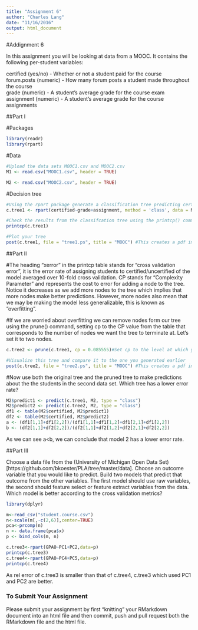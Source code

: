 ```yaml
---
title: "Assignment 6"
author: "Charles Lang"
date: "11/16/2016"
output: html_document
---
```

#Addignment 6

In this assignment you will be looking at data from a MOOC. It contains the following per-student variables:

certified (yes/no) - Whether or not a student paid for the course  
forum.posts (numeric) - How many forum posts a student made throughout the course  
grade (numeric) - A student's average grade for the course exam  
assignment (numeric) - A student's average grade for the course assignments  

##Part I

#Packages
```r
library(readr)
library(rpart)
```

#Data
```r
#Upload the data sets MOOC1.csv and MOOC2.csv
M1 <- read.csv("MOOC1.csv", header = TRUE)

M2 <- read.csv("MOOC2.csv", header = TRUE)

```

#Decision tree
```r
#Using the rpart package generate a classification tree predicting certified from the other variables in the M1 data frame. Which variables should you use?
c.tree1 <- rpart(certified~grade+assignment, method = 'class', data = M1)

#Check the results from the classifcation tree using the printcp() command
printcp(c.tree1)

#Plot your tree
post(c.tree1, file = "tree1.ps", title = "MOOC") #This creates a pdf image of the tree

```

##Part II

#The heading "xerror" in the printcp table stands for "cross validation error", it is the error rate of assigning students to certified/uncertified of the model averaged over 10-fold cross validation. CP stands for "Complexity Parameter" and represents the cost to error for adding a node to the tree. Notice it decreases as we add more nodes to the tree which implies that more nodes make better predictions. However, more nodes also mean that we may be making the model less generalizable, this is known as "overfitting".

#If we are worried about overfitting we can remove nodes form our tree using the prune() command, setting cp to the CP value from the table that corresponds to the number of nodes we want the tree to terminate at. Let's set it to two nodes.

```r
c.tree2 <- prune(c.tree1, cp = 0.085555)#Set cp to the level at which you want the tree to end

#Visualize this tree and compare it to the one you generated earlier
post(c.tree2, file = "tree2.ps", title = "MOOC") #This creates a pdf image of the tree
```

#Now use both the original tree and the pruned tree to make predictions about the the students in the second data set. Which tree has a lower error rate?

```r
M2$predict1 <- predict(c.tree1, M2, type = "class")
M2$predict2 <- predict(c.tree2, M2, type = "class")
df1 <- table(M2$certified, M2$predict1)
df2 <- table(M2$certified, M2$predict2)
a <- (df1[1,1]+df1[2,2])/(df1[1,1]+df1[1,2]+df1[2,1]+df1[2,2])
b <- (df2[1,1]+df2[2,2])/(df2[1,1]+df2[1,2]+df2[2,1]+df2[2,2])
```
As we can see a<b, we can conclude that model 2 has a lower error rate.

##Part III

Choose a data file from the (University of Michigan Open Data Set)[https://github.com/bkoester/PLA/tree/master/data]. Choose an outcome variable that you would like to predict. Build two models that predict that outcome from the other variables. The first model should use raw variables, the second should feature select or feature extract variables from the data. Which model is better according to the cross validation metrics?

```r
library(dplyr)

m<-read_csv("student.course.csv")
n<-scale(m[,-c(2,6)],center=TRUE)
pca<-prcomp(n)
n <- data.frame(pca$x)
p <- bind_cols(m, n)

c.tree3<-rpart(GPAO~PC1+PC2,data=p)
printcp(c.tree3)
c.tree4<-rpart(GPAO~PC4+PC5,data=p)
printcp(c.tree4)
```
As rel error of c.tree3 is smaller than that of c.tree4, c.tree3 which used PC1 and PC2 are better.

### To Submit Your Assignment

Please submit your assignment by first "knitting" your RMarkdown document into an html file and then commit, push and pull request both the RMarkdown file and the html file.